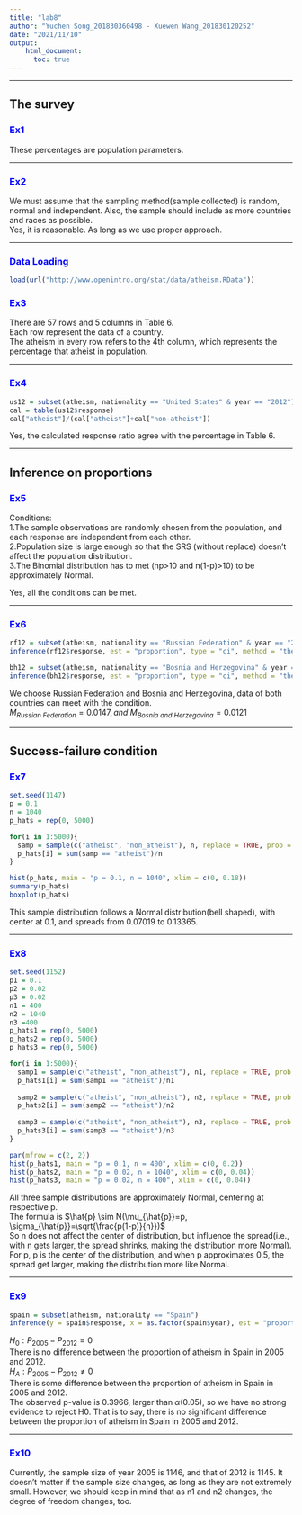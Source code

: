 ---
title: "lab8"
author: "Yuchen Song_201830360498 - Xuewen Wang_201830120252"
date: "2021/11/10"
output: 
    html_document:
      toc: true
---
***
## The survey


### <font color=blue>Ex1</font>

These percentages are population parameters.

***
### <font color=blue>Ex2</font>

We must assume that the sampling method(sample collected) is random, normal and independent. Also, the sample should include as more countries and races as possible.  
Yes, it is reasonable. As long as we use proper approach.  

***
### <font color=blue>Data Loading</font>
```{r}
load(url("http://www.openintro.org/stat/data/atheism.RData"))
```

### <font color=blue>Ex3</font>
There are 57 rows and 5 columns in Table 6.  
Each row represent the data of a country.  
The atheism in every row refers to the 4th column, which represents the percentage that atheist in population.  

***
### <font color=blue>Ex4</font>
```{r}
us12 = subset(atheism, nationality == "United States" & year == "2012")
cal = table(us12$response)
cal["atheist"]/(cal["atheist"]+cal["non-atheist"])
```
  
Yes, the calculated response ratio agree with the percentage in Table 6.

***
## Inference on proportions
### <font color=blue>Ex5</font>

Conditions:  
1.The sample observations are randomly chosen from the population, and each response are independent from each other.  
2.Population size is large enough so that the SRS (without replace) doesn't affect the population distribution.  
3.The Binomial distribution has to met (np>10 and n(1-p)>10) to be approximately Normal.  

Yes, all the conditions can be met.  

***
### <font color=blue>Ex6</font>
```{r}
rf12 = subset(atheism, nationality == "Russian Federation" & year == "2012")
inference(rf12$response, est = "proportion", type = "ci", method = "theoretical", success = "atheist")

bh12 = subset(atheism, nationality == "Bosnia and Herzegovina" & year == "2012")
inference(bh12$response, est = "proportion", type = "ci", method = "theoretical", success = "atheist")
```
  
We choose Russian Federation and Bosnia and Herzegovina, data of both countries can meet with the condition.  
$M_{Russian\ Federation} = 0.0147, and\ M_{Bosnia\ and\ Herzegovina} = 0.0121$  


***
## Success-failure condition
### <font color=blue>Ex7</font>
```{r}
set.seed(1147)
p = 0.1
n = 1040
p_hats = rep(0, 5000)

for(i in 1:5000){
  samp = sample(c("atheist", "non_atheist"), n, replace = TRUE, prob = c(p, 1-p))
  p_hats[i] = sum(samp == "atheist")/n
}

hist(p_hats, main = "p = 0.1, n = 1040", xlim = c(0, 0.18))
summary(p_hats)
boxplot(p_hats)
```
  
This sample distribution follows a Normal distribution(bell shaped), with center at 0.1, and spreads from 0.07019 to 0.13365.  

***
### <font color=blue>Ex8</font>
```{r}
set.seed(1152)
p1 = 0.1
p2 = 0.02
p3 = 0.02
n1 = 400
n2 = 1040
n3 =400
p_hats1 = rep(0, 5000)
p_hats2 = rep(0, 5000)
p_hats3 = rep(0, 5000)

for(i in 1:5000){
  samp1 = sample(c("atheist", "non_atheist"), n1, replace = TRUE, prob = c(p1, 1-p1))
  p_hats1[i] = sum(samp1 == "atheist")/n1
  
  samp2 = sample(c("atheist", "non_atheist"), n2, replace = TRUE, prob = c(p2, 1-p2))
  p_hats2[i] = sum(samp2 == "atheist")/n2
  
  samp3 = sample(c("atheist", "non_atheist"), n3, replace = TRUE, prob = c(p3, 1-p3))
  p_hats3[i] = sum(samp3 == "atheist")/n3
}

par(mfrow = c(2, 2))
hist(p_hats1, main = "p = 0.1, n = 400", xlim = c(0, 0.2))
hist(p_hats2, main = "p = 0.02, n = 1040", xlim = c(0, 0.04))
hist(p_hats3, main = "p = 0.02, n = 400", xlim = c(0, 0.04))
```
  
All three sample distributions are approximately Normal, centering at respective p.  
The formula is $\hat{p} \sim N(\mu_{\hat{p}}=p, \sigma_{\hat{p}}=\sqrt{\frac{p(1-p)}{n}})$  
So n does not affect the center of distribution, but influence the spread(i.e., with n gets larger, the spread shrinks, making the distribution more Normal).  
For p, p is the center of the distribution, and when p approximates 0.5, the spread get larger, making the distribution more like Normal.     

***
### <font color=blue>Ex9</font>
```{r}
spain = subset(atheism, nationality == "Spain")
inference(y = spain$response, x = as.factor(spain$year), est = "proportion",type = "ht",null = 0, alternative = "twosided", method = "theoretical", success = "atheist")
```
  
$H_0: P_{2005} - P_{2012} = 0$  
There is no difference between the proportion of atheism in Spain in 2005 and 2012.  
$H_A: P_{2005} - P_{2012} \neq 0$  
There is some difference between the proportion of atheism in Spain in 2005 and 2012.  
The observed p-value is 0.3966, larger than $\alpha(0.05)$, so we have no strong evidence to reject H0. That is to say, there is no significant difference between the proportion of atheism in Spain in 2005 and 2012.  

***
### <font color=blue>Ex10</font>

Currently, the sample size of year 2005 is 1146, and that of 2012 is 1145. It doesn't matter if the sample size changes, as long as they are not extremely small. However, we should keep in mind that as n1 and n2 changes, the degree of freedom changes, too.  
